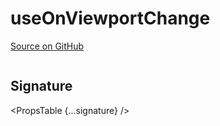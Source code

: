 
# useOnViewportChange

[Source on GitHub](https://github.com/wbkd/react-flow/blob/f919cb152dd5a92ec3b4d7e4568ffe099bc2af39/packages/react/src/hooks/useOnViewportChange.ts#L12)

```ts

```

## Signature

<PropsTable {...signature} />
